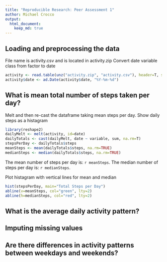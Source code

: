 ```yaml
---
title: "Reproducible Research: Peer Assessment 1"
author: Michael Crocco
output: 
  html_document:
    keep_md: true
---
```



## Loading and preprocessing the data
File name is activity.csv and is located in activity.zip
Convert date variable class from factor to date
```r
activity <- read.table(unz("activity.zip", "activity.csv"), header=T, sep=",")
activity$date <- ad.Date(activity$date, "%Y-%m-%d")

```
## What is mean total number of steps taken per day?
Melt and then re-cast the dataframe taking mean steps per day.
Show daily steps as a histagram
```r
library(reshape2)
dailyMelt <- melt(activity, id=date)
dailyTotals <- cast(dailyMelt, date ~ variable, sum, na.rm=T)
stepsPerDay <- dailyTotals$steps
meanSteps <- mean(dailyTotals$steps, na.rm=TRUE)
medianSteps <- median(dailyTotals$steps, na.rm=TRUE)

```
The mean number of steps per day is: `r meanSteps`.
The median number of steps per day is: `r medianSteps`.

Plot histagram with vertical lines for mean and median
```r
hist(stepsPerDay, main="Total Steps per Day")
abline(v=meanSteps, col="green", lty=2)
abline(h=medianSteps, col="red", lty=2)
```
## What is the average daily activity pattern?



## Imputing missing values



## Are there differences in activity patterns between weekdays and weekends?
